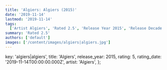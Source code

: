 ```yaml
---
title: 'Algiers: Algiers (2015)'
date: '2019-11-14'
lastmod: '2019-11-14'
tags:
  ['Artist Algiers', 'Rated 2.5', 'Release Year 2015', 'Release Decade 2010']
summary: 'Rated 2.5'
authors: ['default']
images: ['/content/images/algiers|algiers.jpg']
---
```


  key: 'algiers|algiers',
  title: 'Algiers',
  release_year: 2015,
  rating: 5,
  rating_date: '2019-11-14T00:00:00.000Z',
  artist: 'Algiers',
};

<MusicRating data={data} />
